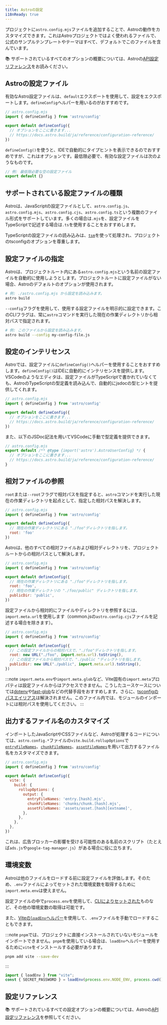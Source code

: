```yaml
---
title: Astroの設定
i18nReady: true
---
```


プロジェクトに`astro.config.mjs`ファイルを追加することで、Astroの動作をカスタマイズできます。これはAstroプロジェクトではよく使われるファイルで、公式のサンプルテンプレートやテーマはすべて、デフォルトでこのファイルを含んでいます。

📚 サポートされているすべてのオプションの概要については、Astroの[API設定リファレンス](/ja/reference/configuration-reference/)をお読みください。

## Astroの設定ファイル

有効なAstro設定ファイルは、`default`エクスポートを使用して、設定をエクスポートします。`defineConfig`ヘルパーを用いるのがおすすめです。

```js
// astro.config.mjs
import { defineConfig } from 'astro/config'

export default defineConfig({
  // オプションをここに書きます...
  // https://docs.astro.build/ja/reference/configuration-reference/
})
```

`defineConfig()`を使うと、IDEで自動的にタイプヒントを表示できるのでおすすめですが、これはオプションです。最低限必要で、有効な設定ファイルは次のようなものです。

```js title="astro.config.mjs"
// 例: 最低限必要な空の設定ファイル
export default {}
```

## サポートされている設定ファイルの種類

Astroは、JavaScriptの設定ファイルとして、`astro.config.js`、`astro.config.mjs`、`astro.config.cjs`、`astro.config.ts`という複数のファイル形式をサポートしています。多くの場合は`.mjs`を、設定ファイルをTypeScriptで記述する場合は`.ts`を使用することをおすすめします。

TypeScriptの設定ファイルの読み込みは、[`tsm`](https://github.com/lukeed/tsm)を使って処理され、プロジェクトのtsconfigのオプションを尊重します。
## 設定ファイルの指定

Astroは、プロジェクトルート内にある`astro.config.mjs`という名前の設定ファイルを自動的に使用しようとします。プロジェクトルートに設定ファイルがない場合、Astroのデフォルトのオプションが使用されます。

```bash
# 例: ./astro.config.mjs から設定を読み込みます。 
astro build
```

`--config`フラグを使用して、使用する設定ファイルを明示的に設定できます。このCLIフラグは、常に`astro`コマンドを実行した現在の作業ディレクトリから相対パスで指定されます。

```bash
# 例: このファイルから設定を読み込みます。
astro build --config my-config-file.js
```

## 設定のインテリセンス

Astroでは、設定ファイルに`defineConfig()`ヘルパーを使用することをおすすめします。`defineConfig()`はIDEに自動的にインテリセンスを提供します。VSCodeのようなエディタは、設定ファイルがTypeScriptで書かれていなくても、AstroのTypeScriptの型定義を読み込んで、自動的にjsdocの型ヒントを提供してくれます。

```js
// astro.config.mjs
import { defineConfig } from 'astro/config'

export default defineConfig({
  // オプションをここに書きます...
  // https://docs.astro.build/ja/reference/configuration-reference/
})
```
また、以下のJSDoc記法を用いてVSCodeに手動で型定義を提供できます。

```js
// astro.config.mjs
export default /** @type {import('astro').AstroUserConfig} */ {
  // オプションをここに書きます...
  // https://docs.astro.build/ja/reference/configuration-reference/
}
```

## 相対ファイルの参照

`root`または`--root`フラグで相対パスを指定すると、`astro`コマンドを実行した現在の作業ディレクトリを起点として、指定した相対パスを解決します。

```js
// astro.config.mjs
import { defineConfig } from 'astro/config'

export default defineConfig({
  // 現在の作業ディレクトリにある "./foo"ディレクトリを指します。
  root: 'foo'
})
```

Astroは、他のすべての相対ファイルおよび相対ディレクトリを、プロジェクトルートからの相対パスとして解決します。

```js
// astro.config.mjs
import { defineConfig } from 'astro/config'

export default defineConfig({
  // 現在の作業ディレクトリにある "./foo"ディレクトリを指します。
  root: 'foo',
  // 現在の作業ディレクトリの "./foo/public" ディレクトリを指します。
  publicDir: 'public',
})
```

設定ファイルから相対的にファイルやディレクトリを参照するには、`import.meta.url`を使用します（common.jsの`astro.config.cjs`ファイルを記述する場合を除きます）。

```js "import.meta.url"
// astro.config.mjs
import { defineConfig } from 'astro/config'

export default defineConfig({
  // この設定ファイルからの相対パスで、"./foo"ディレクトリを指します。
  root: new URL("./foo", import.meta.url).toString(),
  // この設定ファイルから相対パスで、"./public "ディレクトリを指します。
  publicDir: new URL("./public", import.meta.url).toString(),
})
```

:::note
`import.meta.env`や`import.meta.glob`など、Vite固有の`import.meta`プロパティは設定ファイルからはアクセスできません。こうしたユースケースについては[dotenv](https://github.com/motdotla/dotenv)や[fast-glob](https://github.com/mrmlnc/fast-glob)などの代替手段をおすすめします。さらに、[tsconfigのパスエイリアス](https://www.typescriptlang.org/tsconfig#paths)は解決されません。このファイル内では、モジュールのインポートには相対パスを使用してください。
:::

## 出力するファイル名のカスタマイズ

インポートしたJavaScriptやCSSファイルなど、Astroが処理するコードについては、`astro.config.*`ファイルの`vite.build.rollupOptions`で[`entryFileNames`](https://rollupjs.org/guide/en/#outputentryfilenames)、[`chunkFileNames`](https://rollupjs.org/guide/en/#outputchunkfilenames)、[`assetFileNames`](https://rollupjs.org/guide/en/#outputassetfilenames)を用いて出力するファイル名をカスタマイズできます。

```js ins={9-11}
// astro.config.mjs
import { defineConfig } from 'astro/config'

export default defineConfig({
  vite: {
    build: {
      rollupOptions: {
        output: {
          entryFileNames: 'entry.[hash].mjs',
          chunkFileNames: 'chunks/chunk.[hash].mjs',
          assetFileNames: 'assets/asset.[hash][extname]',
        },
      },
    },
  },
})
```

これは、広告ブロッカーの影響を受ける可能性のある名前のスクリプト（たとえば`ads.js`や`google-tag-manager.js`）がある場合に役に立ちます。

## 環境変数

Astroは他のファイルをロードする前に設定ファイルを評価します。そのため、`.env`ファイルによってセットされた環境変数を取得するために`import.meta.env`は使えません。

設定ファイルの中で`process.env`を使用して、[CLIによりセットされた](/ja/guides/environment-variables/#cliの利用)ものなど、その他の環境変数の取得は可能です。

また、[Viteの`loadEnv`ヘルパー](https://ja.vitejs.dev/config/#環境変数を設定に使用する)を使用して、`.env`ファイルを手動でロードすることもできます。

:::note
`pnpm`では、プロジェクトに直接インストールされていないモジュールをインポートできません。`pnpm`を使用している場合は、`loadEnv`ヘルパーを使用するために`vite`をインストールする必要があります。

```sh
pnpm add vite --save-dev
```
:::

```js title="astro.config.mjs"
import { loadEnv } from "vite";
const { SECRET_PASSWORD } = loadEnv(process.env.NODE_ENV, process.cwd(), "");
```

## 設定リファレンス

📚 サポートされているすべての設定オプションの概要については、Astroの[API設定リファレンス](/ja/reference/configuration-reference/)を参照してください。
